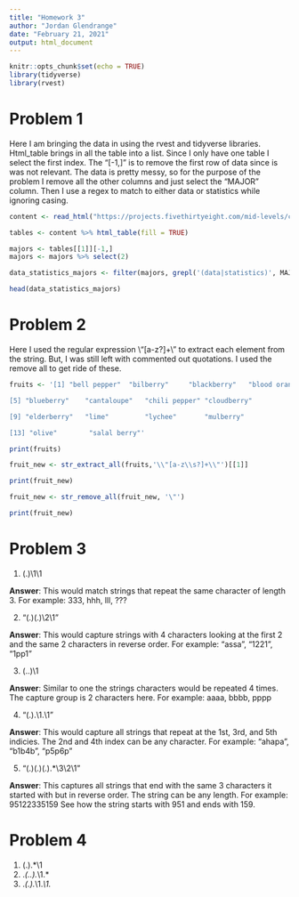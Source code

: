 ```yaml
---
title: "Homework 3"
author: "Jordan Glendrange"
date: "February 21, 2021"
output: html_document
---
```


```r
knitr::opts_chunk$set(echo = TRUE)
library(tidyverse)
library(rvest)
```

# Problem 1

Here I am bringing the data in using the rvest and tidyverse libraries. Html_table brings in all the table into a list. Since I only have one table I select the first index. The "[-1,]" is to remove the first row of data since is was not relevant. The data is pretty messy, so for the purpose of the problem I remove all the other columns and just select the "MAJOR" column. Then I use a regex to match to either data or statistics while ignoring casing. 

```r
content <- read_html("https://projects.fivethirtyeight.com/mid-levels/college-majors/index.html")

tables <- content %>% html_table(fill = TRUE)

majors <- tables[[1]][-1,]
majors <- majors %>% select(2)

data_statistics_majors <- filter(majors, grepl('(data|statistics)', MAJOR, ignore.case = TRUE))

head(data_statistics_majors)
```

# Problem 2

Here I used the regular expression \\"[a-z\s?]+\\" to extract each element from the string. But, I was still left with commented out quotations. I used the remove all to get ride of these.

```r
fruits <- '[1] "bell pepper"  "bilberry"     "blackberry"   "blood orange"

[5] "blueberry"    "cantaloupe"   "chili pepper" "cloudberry"  

[9] "elderberry"   "lime"         "lychee"       "mulberry"    

[13] "olive"        "salal berry"'

print(fruits)
```


```r
fruit_new <- str_extract_all(fruits,'\\"[a-z\\s?]+\\"')[[1]]

print(fruit_new)

fruit_new <- str_remove_all(fruit_new, '\"')

print(fruit_new)
```

# Problem 3

1. (.)\1\1

**Answer**: This would match strings that repeat the same character of length 3. For example: 333, hhh, lll, ???

2. "(.)(.)\2\1"

**Answer**: This would capture strings with 4 characters looking at the first 2 and the same 2 characters in reverse order. For example: "assa", "1221", "1pp1"

3. (..)\1

**Answer**: Similar to one the strings characters would be repeated 4 times. The capture group is 2 characters here. For example: aaaa, bbbb, pppp

4. "(.).\1.\1"

**Answer**: This would capture all strings that repeat at the 1st, 3rd, and 5th indicies. The 2nd and 4th index can be any character. For example: "ahapa", "b1b4b", "p5p6p"

5. "(.)(.)(.).*\3\2\1"

**Answer**: This captures all strings that end with the same 3 characters it started with but in reverse order. The string can be any length. For example: 95122335159 See how the string starts with 951 and ends with 159.

# Problem 4

1. (.).*\1
2. .*(..).*\1.*
3. .*(.).*\1.*\1.*
